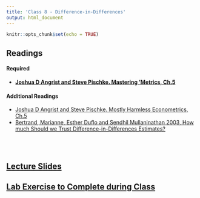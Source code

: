 ```yaml
---
title: 'Class 8 - Difference-in-Differences'
output: html_document
---
```


```r
knitr::opts_chunk$set(echo = TRUE)
```

## Readings
#### Required
- **[Joshua D Angrist and Steve Pischke. Mastering 'Metrics, Ch.5](Classes/Class_8/Readings/Angrist & Pischke Ch5.pdf)**



#### Additional Readings
- [Joshua D Angrist and Steve Pischke. Mostly Harmless Econometrics, Ch.5 ](Classes/Class_8/Readings/A&P_Ch5.pdf)
- [Bertrand, Marianne, Esther Duflo and Sendhil Mullaninathan 2003, How much Should we Trust Difference-in-Differences Estimates?](Classes/Class_8/Readings/Bertrand et al 2003.pdf)

<br> </br>

## [Lecture Slides](Classes/Class_8/)

## [Lab Exercise to Complete during Class](Classes/Class_8/Lab Exercise/)




